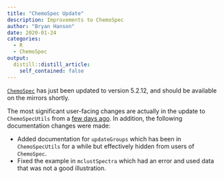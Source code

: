 ```yaml
---
title: "ChemoSpec Update"
description: Improvements to ChemoSpec
author: "Bryan Hanson"
date: 2020-01-24
categories:
  - R
  - ChemoSpec
output:
  distill::distill_article:
    self_contained: false
---
```


[`ChemoSpec`](https://bryanhanson.github.io/ChemoSpec/) has just been updated to version 5.2.12, and should be available on the mirrors shortly.

The most significant user-facing changes are actually in the update to `ChemoSpecUtils` from a [few days ago](https://chemospec.org/2020/01/22/p4/).  In addition, the following documentation changes were made:

* Added documentation for `updateGroups` which has been in `ChemoSpecUtils` for a while but effectively hidden from users of `ChemoSpec`.
* Fixed the example in `mclustSpectra` which had an error and used data that was not a good illustration.
